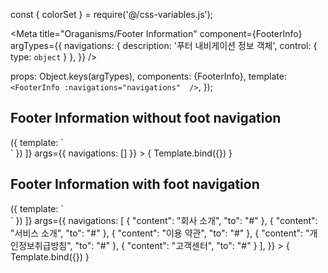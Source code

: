 const { colorSet } = require('@/css-variables.js');

<Meta
  title="Oraganisms/Footer Information"
  component={FooterInfo}
  argTypes={{
    navigations: {
      description: '푸터 내비게이션 정보 객체',
      control: {
        type: `object`
      }
    },
  }}
/>

  props: Object.keys(argTypes),
  components: {FooterInfo},
  template: `
    <FooterInfo
      :navigations="navigations" 
    />
  `,
});

## Footer Information without foot navigation

<Canvas>
  <Story
    name="Footer Information"
    decorators={[
      () => ({ template: `<div style="width: 1200px; background-color: ${colorSet.grey.light};"><story /></div>` })
    ]}
    args={{
      navigations: []
    }}
  >
    { Template.bind({}) }
  </Story>
</Canvas>

## Footer Information with foot navigation

<Canvas>
  <Story
    name="Footer Information with naviagtion"
    decorators={[
      () => ({ template: `<div style="width: 1200px; background-color: ${colorSet.grey.light};"><story /></div>` })
    ]}
    args={{
      navigations: [
        {
          "content": "회사 소개",
          "to": "#"
        },
        {
          "content": "서비스 소개",
          "to": "#"
        },
        {
          "content": "이용 약관",
          "to": "#"
        },
        {
          "content": "개인정보취급방침",
          "to": "#"
        },
        {
          "content": "고객센터",
          "to": "#"
        }
      ],
    }}
  >
    { Template.bind({}) }
  </Story>
</Canvas>

<ArgsTable story="Footer Information with navitation" />
